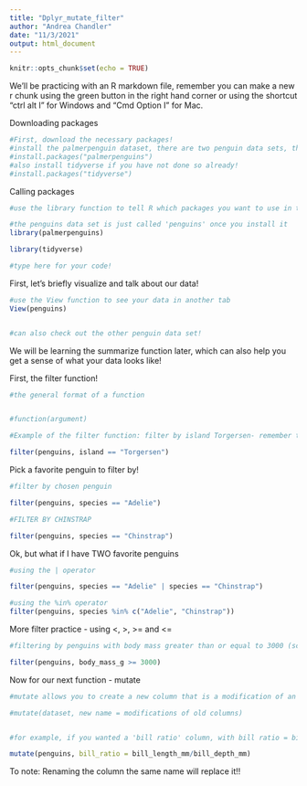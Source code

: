 ```yaml
---
title: "Dplyr_mutate_filter"
author: "Andrea Chandler"
date: "11/3/2021"
output: html_document
---
```


```r
knitr::opts_chunk$set(echo = TRUE)
```


We'll be practicing with an R markdown file, remember you can make a new r chunk using the green button in the right hand corner or using the shortcut "ctrl alt I" for Windows and "Cmd Option I" for Mac. 


Downloading packages
```r
#First, download the necessary packages!
#install the palmerpenguin dataset, there are two penguin data sets, the "raw" data set and a simplified version we will be using today
#install.packages("palmerpenguins")
#also install tidyverse if you have not done so already!
#install.packages("tidyverse")

```


Calling packages 
```r
#use the library function to tell R which packages you want to use in this markdown file!

#the penguins data set is just called 'penguins' once you install it
library(palmerpenguins)

library(tidyverse)

```


```r
#type here for your code!
```



First, let's briefly visualize and talk about our data!

```r
#use the View function to see your data in another tab
View(penguins)


#can also check out the other penguin data set!

```

We will be learning the summarize function later, which can also help you get a sense of what your data looks like!


First, the filter function!

```r
#the general format of a function


#function(argument)

#Example of the filter function: filter by island Torgersen- remember to specify your data set!

filter(penguins, island == "Torgersen")


```

Pick a favorite penguin to filter by!
```r
#filter by chosen penguin

filter(penguins, species == "Adelie")

#FILTER BY CHINSTRAP

filter(penguins, species == "Chinstrap")


```

Ok, but what if I have TWO favorite penguins
```r
#using the | operator

filter(penguins, species == "Adelie" | species == "Chinstrap")

#using the %in% operator
filter(penguins, species %in% c("Adelie", "Chinstrap"))

```


More filter practice - using <, >, >= and <= 
```r

#filtering by penguins with body mass greater than or equal to 3000 (scientifically known as chonkers)

filter(penguins, body_mass_g >= 3000)

```

Now for our next function - mutate

```r
#mutate allows you to create a new column that is a modification of an old one

#mutate(dataset, new name = modifications of old columns)


#for example, if you wanted a 'bill ratio' column, with bill ratio = bill length/bill depth

mutate(penguins, bill_ratio = bill_length_mm/bill_depth_mm)


```

To note:
Renaming the column the same name will replace it!!
